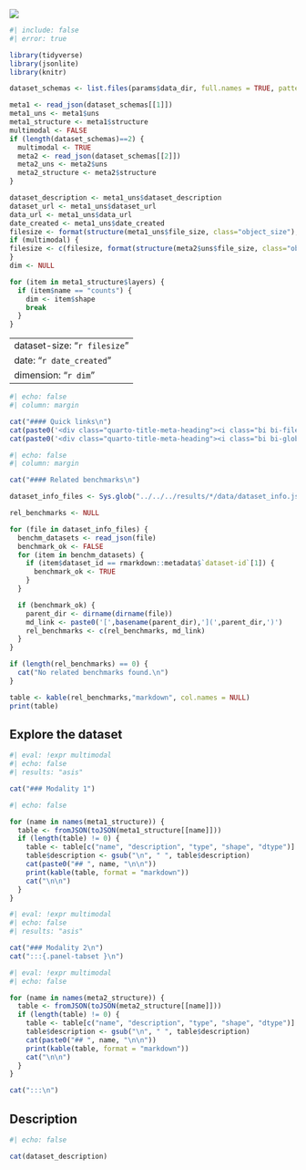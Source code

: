 ![](/images/heros/anndata_schema.png){class="dataset_img"}

```r
#| include: false
#| error: true

library(tidyverse)
library(jsonlite)
library(knitr)

dataset_schemas <- list.files(params$data_dir, full.names = TRUE, pattern = "*.json")

meta1 <- read_json(dataset_schemas[[1]])
meta1_uns <- meta1$uns
meta1_structure <- meta1$structure
multimodal <- FALSE
if (length(dataset_schemas)==2) {
  multimodal <- TRUE
  meta2 <- read_json(dataset_schemas[[2]])
  meta2_uns <- meta2$uns
  meta2_structure <- meta2$structure
}

dataset_description <- meta1_uns$dataset_description
dataset_url <- meta1_uns$dataset_url
data_url <- meta1_uns$data_url
date_created <- meta1_uns$date_created
filesize <- format(structure(meta1_uns$file_size, class="object_size"), units="auto", standard="IEC", digits=2)
if (multimodal) {
filesize <- c(filesize, format(structure(meta2$uns$file_size, class="object_size"), units="auto", standard="IEC", digits=2))
}
dim <- NULL

for (item in meta1_structure$layers) {
  if (item$name == "counts") {
    dim <- item$shape
    break
  }
}
```

---
dataset-size: "`r filesize`"
date: "`r date_created`"
dimension: "`r dim`"
---



```r
#| echo: false
#| column: margin

cat("#### Quick links\n")
cat(paste0('<div class="quarto-title-meta-heading"><i class="bi bi-file-earmark-text"></i> [Documentation](',dataset_url,')</div>\n'))
cat(paste0('<div class="quarto-title-meta-heading"><i class="bi bi-globe"></i> [Source](',data_url,')</div>\n'))

```

```r
#| echo: false
#| column: margin

cat("#### Related benchmarks\n")

dataset_info_files <- Sys.glob("../../../results/*/data/dataset_info.json")

rel_benchmarks <- NULL

for (file in dataset_info_files) {
  benchm_datasets <- read_json(file)
  benchmark_ok <- FALSE
  for (item in benchm_datasets) {
    if (item$dataset_id == rmarkdown::metadata$`dataset-id`[1]) {
      benchmark_ok <- TRUE
    }
  }

  if (benchmark_ok) {
    parent_dir <- dirname(dirname(file))
    md_link <- paste0('[',basename(parent_dir),'](',parent_dir,')')
    rel_benchmarks <- c(rel_benchmarks, md_link)
  }
}

if (length(rel_benchmarks) == 0) {
  cat("No related benchmarks found.\n")
}

table <- kable(rel_benchmarks,"markdown", col.names = NULL)
print(table)

```


## Explore the dataset

```r
#| eval: !expr multimodal
#| echo: false
#| results: "asis"

cat("### Modality 1")


```

::: {.panel-tabset}


```r
#| echo: false

for (name in names(meta1_structure)) {
  table <- fromJSON(toJSON(meta1_structure[[name]]))
  if (length(table) != 0) {
    table <- table[c("name", "description", "type", "shape", "dtype")]  %>% filter(!grepl("^_",table$name)) 
    table$description <- gsub("\n", " ", table$description)
    cat(paste0("## ", name, "\n\n"))
    print(kable(table, format = "markdown"))
    cat("\n\n")
  }
}

```

:::

```r
#| eval: !expr multimodal
#| echo: false
#| results: "asis"

cat("### Modality 2\n")
cat(":::{.panel-tabset }\n")

```


```r
#| eval: !expr multimodal
#| echo: false

for (name in names(meta2_structure)) {
  table <- fromJSON(toJSON(meta2_structure[[name]]))
  if (length(table) != 0) {
    table <- table[c("name", "description", "type", "shape", "dtype")]  %>% filter(!grepl("^_",table$name)) 
    table$description <- gsub("\n", " ", table$description)
    cat(paste0("## ", name, "\n\n"))
    print(kable(table, format = "markdown"))
    cat("\n\n")
  }
}

cat(":::\n")

```



## Description

```r
#| echo: false

cat(dataset_description)

```

